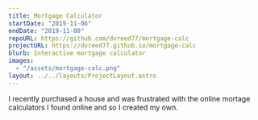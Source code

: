 ```yaml
---
title: Mortgage Calculator
startDate: "2019-11-06"
endDate: "2019-11-08"
repoURL: https://github.com/dvreed77/mortgage-calc
projectURL: https://dvreed77.github.io/mortgage-calc
blurb: Interactive mortgage calculator
images:
  - "/assets/mortgage-calc.png"
layout: ../../layouts/ProjectLayout.astro
---
```


I recently purchased a house and was frustrated with the online mortage calculators I found online and so I created my own.
